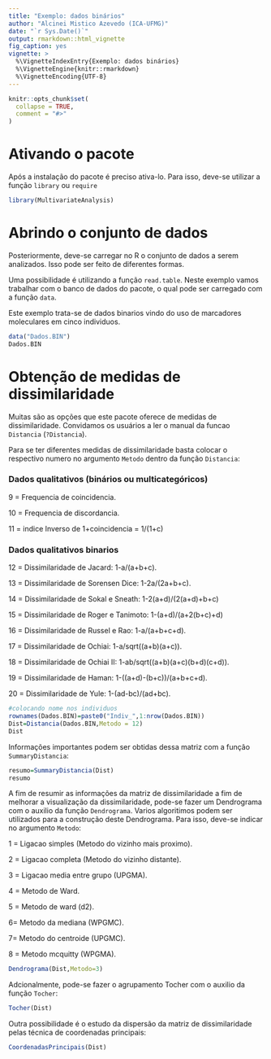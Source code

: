 ---
title: "Exemplo: dados binários"
author: "Alcinei Mistico Azevedo (ICA-UFMG)"
date: "`r Sys.Date()`"
output: rmarkdown::html_vignette
fig_caption: yes
vignette: >
  %\VignetteIndexEntry{Exemplo: dados binários}
  %\VignetteEngine{knitr::rmarkdown}
  %\VignetteEncoding{UTF-8}
---

```{r, include = FALSE}
knitr::opts_chunk$set(
  collapse = TRUE,
  comment = "#>"
)
```

# Ativando o pacote
Após a instalação do pacote é preciso ativa-lo. Para isso, deve-se utilizar a função `library` ou `require`

```{r}
library(MultivariateAnalysis)
```
# Abrindo o conjunto de dados
Posteriormente, deve-se carregar no R o conjunto de dados a serem analizados. Isso pode ser feito de diferentes formas.

Uma possibilidade é utilizando a função `read.table`. Neste exemplo vamos trabalhar com o banco de dados do pacote, o qual pode ser carregado com a função `data`.

Este exemplo trata-se de dados binarios vindo do uso de marcadores moleculares em cinco individuos.
```{r}
data("Dados.BIN")
Dados.BIN
```
# Obtenção de medidas de dissimilaridade
Muitas são as opções que este pacote oferece de medidas de dissimilaridade. Convidamos os usuários a ler o manual da funcao `Distancia` (`?Distancia`).

Para se ter diferentes medidas de dissimilaridade basta colocar o respectivo numero no argumento `Metodo` dentro da função `Distancia`:

### Dados qualitativos (binários ou multicategóricos)

9 = Frequencia de coincidencia.

10 = Frequencia de discordancia.

11 = indice Inverso de 1+coincidencia = 1/(1+c)

### Dados qualitativos binarios

12 = Dissimilaridade de Jacard: 1-a/(a+b+c).

13 = Dissimilaridade de Sorensen Dice: 1-2a/(2a+b+c).

14 = Dissimilaridade de Sokal e Sneath: 1-2(a+d)/(2(a+d)+b+c)

15 = Dissimilaridade de Roger e Tanimoto: 1-(a+d)/(a+2(b+c)+d)

16 = Dissimilaridade de Russel e Rao: 1-a/(a+b+c+d).

17 = Dissimilaridade de Ochiai: 1-a/sqrt((a+b)(a+c)).

18 = Dissimilaridade de Ochiai II: 1-ab/sqrt((a+b)(a+c)(b+d)(c+d)).

19 = Dissimilaridade de Haman: 1-((a+d)-(b+c))/(a+b+c+d).

20 = Dissimilaridade de Yule: 1-(ad-bc)/(ad+bc).

```{r}
#colocando nome nos individuos
rownames(Dados.BIN)=paste0("Indiv_",1:nrow(Dados.BIN))
Dist=Distancia(Dados.BIN,Metodo = 12)
Dist
```
Informações importantes podem ser obtidas dessa matriz com a função `SummaryDistancia`:
```{r}
resumo=SummaryDistancia(Dist)
resumo
```

A fim de resumir as informações da matriz de dissimilaridade a fim de melhorar a visualização da dissimilaridade, pode-se fazer um Dendrograma com o auxilio da função `Dendrograma`. Varios algoritimos podem ser utilizados para a construção deste Dendrograma. Para isso, deve-se indicar no argumento `Metodo`:

1 = Ligacao simples (Metodo do vizinho mais proximo).

2 = Ligacao completa (Metodo do vizinho distante).

3 = Ligacao media entre grupo (UPGMA).

4 = Metodo de Ward.

5 = Metodo de ward (d2).

6= Metodo da mediana (WPGMC).

7= Metodo do centroide (UPGMC).

8 = Metodo mcquitty (WPGMA).


```{r}

Dendrograma(Dist,Metodo=3)
```
Adcionalmente, pode-se fazer o agrupamento Tocher com o auxilio da função `Tocher`:
```{r}

Tocher(Dist)
```

Outra possibilidade é o estudo da dispersão da matriz de dissimilaridade pelas técnica de coordenadas principais:
```{r}
CoordenadasPrincipais(Dist)
```










